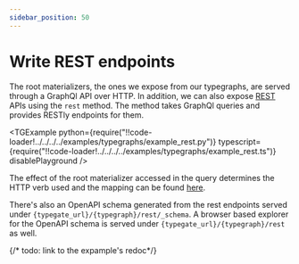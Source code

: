 ```yaml
---
sidebar_position: 50
---
```



# Write REST endpoints

The root materializers, the ones we expose from our typegraphs, are served through a GraphQl API over HTTP.
In addition, we can also expose [REST](https://en.wikipedia.org/wiki/REST) APIs using the `rest` method. 
The method takes GraphQl queries and provides RESTly endpoints for them. 

<TGExample
  python={require("!!code-loader!../../../../examples/typegraphs/example_rest.py")}
  typescript={require("!!code-loader!../../../../examples/typegraphs/example_rest.ts")}
  disablePlayground
/>

The effect of the root materializer accessed in the query determines the HTTP verb used and the mapping can be found [here](/docs/reference/types/functions#effects). 

There's also an OpenAPI schema generated from the rest endpoints served under `{typegate_url}/{typegraph}/rest/_schema`. 
A browser based explorer for the OpenAPI schema is served under `{typegate_url}/{typegraph}/rest` as well.

{/* todo: link to the expample's redoc*/}
